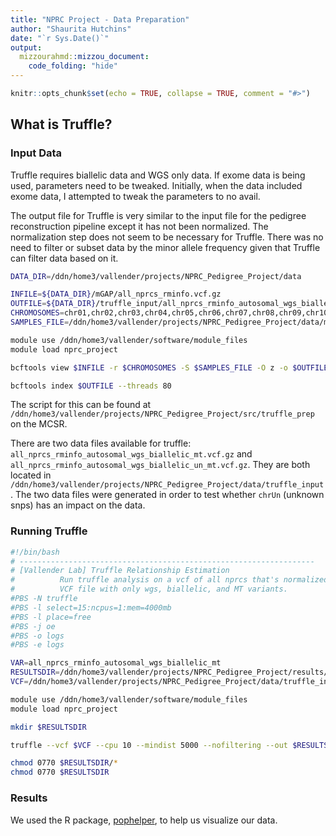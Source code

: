 ```yaml
---
title: "NPRC Project - Data Preparation"
author: "Shaurita Hutchins"
date: "`r Sys.Date()`"
output: 
  mizzourahmd::mizzou_document:
    code_folding: "hide"
---
```


```r
knitr::opts_chunk$set(echo = TRUE, collapse = TRUE, comment = "#>")
```


## What is Truffle?

### Input Data

Truffle requires biallelic data and WGS only data. If exome data is being used, parameters need to be tweaked. Initially, when the data included exome data, I attempted to tweak the parameters to no avail.

The output file for Truffle is very similar to the input file for the pedigree reconstruction pipeline except it has not been normalized. The normalization step does not seem to be necessary for Truffle. There was no need to filter or subset data by the minor allele frequency given that Truffle can filter data based on it.

```bash
DATA_DIR=/ddn/home3/vallender/projects/NPRC_Pedigree_Project/data

INFILE=${DATA_DIR}/mGAP/all_nprcs_rminfo.vcf.gz
OUTFILE=${DATA_DIR}/truffle_input/all_nprcs_rminfo_autosomal_wgs_biallelic_mt.vcf.gz
CHROMOSOMES=chr01,chr02,chr03,chr04,chr05,chr06,chr07,chr08,chr09,chr10,chr11,chr12,chr13,chr14,chr15,chr16,chr17,chr18,chr19,chr20,MT
SAMPLES_FILE=/ddn/home3/vallender/projects/NPRC_Pedigree_Project/data/metadata/wgs_ids.txt

module use /ddn/home3/vallender/software/module_files
module load nprc_project

bcftools view $INFILE -r $CHROMOSOMES -S $SAMPLES_FILE -O z -o $OUTFILE -m2 -M2 -v snps,indels --threads 80

bcftools index $OUTFILE --threads 80

```

The script for this can be found at `/ddn/home3/vallender/projects/NPRC_Pedigree_Project/src/truffle_prep` on the MCSR.

There are two data files available for truffle: `all_nprcs_rminfo_autosomal_wgs_biallelic_mt.vcf.gz` and `all_nprcs_rminfo_autosomal_wgs_biallelic_un_mt.vcf.gz`. They are both located in `/ddn/home3/vallender/projects/NPRC_Pedigree_Project/data/truffle_input`. The two data files were generated in order to test whether `chrUn` (unknown snps) has an impact on the data.

### Running Truffle

```bash
#!/bin/bash
# ------------------------------------------------------------------
# [Vallender Lab] Truffle Relationship Estimation
#          Run truffle analysis on a vcf of all nprcs that's normalized.
#          VCF file with only wgs, biallelic, and MT variants.
#PBS -N truffle
#PBS -l select=15:ncpus=1:mem=4000mb
#PBS -l place=free
#PBS -j oe
#PBS -o logs
#PBS -e logs

VAR=all_nprcs_rminfo_autosomal_wgs_biallelic_mt
RESULTSDIR=/ddn/home3/vallender/projects/NPRC_Pedigree_Project/results/truffle/relationship_estimation/${VAR}
VCF=/ddn/home3/vallender/projects/NPRC_Pedigree_Project/data/truffle_input/${VAR}.vcf.gz

module use /ddn/home3/vallender/software/module_files
module load nprc_project

mkdir $RESULTSDIR

truffle --vcf $VCF --cpu 10 --mindist 5000 --nofiltering --out $RESULTSDIR/$VAR

chmod 0770 $RESULTSDIR/*
chmod 0770 $RESULTSDIR

```

### Results

We used the R package, [pophelper](https://github.com/royfrancis/pophelper), to help us visualize our data.
